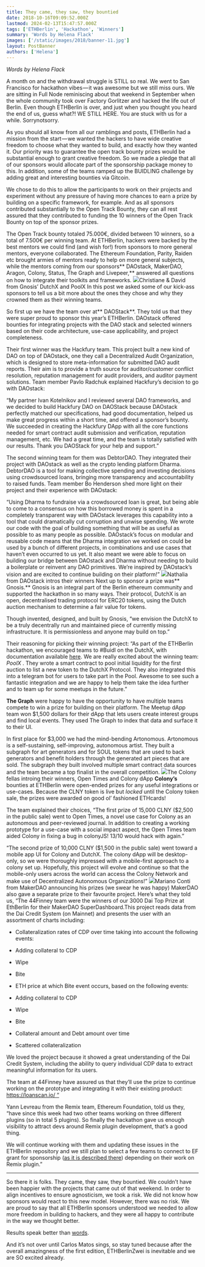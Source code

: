 ```yaml
---
title: They came, they saw, they bountied
date: 2018-10-16T09:09:52.000Z
lastmod: 2024-02-13T15:47:57.000Z
tags: ['ETHBerlin', 'Hackathon', 'Winners']
summary: 'Words by Helena Flack'
images: ['/static/images/2018/banner-11.jpg']
layout: PostBanner
authors: ['Helena']
---
```


_Words by Helena Flack_

A month on and the withdrawal struggle is STILL so real. We went to San Francisco for hackathon vibes — it was awesome but we still miss ours. We are sitting in Full Node reminiscing about that weekend in September when the whole community took over Factory Gorlitzer and hacked the life out of Berlin. Even though ETHBerlin is over, and just when you thought you heard the end of us, guess what?! WE STILL HERE. You are stuck with us for a while. Sorrynotsorry.

As you should all know from all our ramblings and posts, ETHBerlin had a mission from the start — we wanted the hackers to have wide creative freedom to choose what they wanted to build, and exactly how they wanted it. Our priority was to guarantee the open track bounty prizes would be substantial enough to grant creative freedom. So we made a pledge that all of our sponsors would allocate part of the sponsorship package money to this. In addition, some of the teams ramped up the BUIDLING challenge by adding great and interesting bounties via Gitcoin.

We chose to do this to allow the participants to work on their projects and experiment without any pressure of having more chances to earn a prize by building on a specific framework, for example. And as all sponsors contributed substantially to the Open Track Bounty, they can all rest assured that they contributed to funding the 10 winners of the Open Track Bounty on top of the sponsor prizes.

The Open Track bounty totaled 75.000€, divided between 10 winners, so a total of 7.500€ per winning team. At ETHBerlin, hackers were backed by the best mentors we could find (and wish for!) from sponsors to more general mentors, everyone collaborated. The Ethereum Foundation, Parity, Raiden etc brought armies of mentors ready to help on more general subjects, while the mentors coming from our sponsors** DAOstack, MakerDAO, Aragon, Colony, Status, The Graph and Livepeer,** answered all questions on how to integrate their toolkits and frameworks.
![](/static/images/2018/bounty-1.jpg)Christiane & David from Gnosis’ DutchX and PoolX
In this post we asked some of our kick-ass sponsors to tell us a bit more about the ones they chose and why they crowned them as their winning teams.

So first up we have the team over at** DAOStack**. They told us that they were super proud to sponsor this year’s ETHBerlin. DAOstack offered bounties for integrating projects with the DAO stack and selected winners based on their code architecture, use-case applicability, and project completeness.

Their first winner was the Hackfury team. This project built a new kind of DAO on top of DAOstack, one they call a Decentralized Audit Organization, which is designed to store meta-information for submitted DAO audit reports. Their aim is to provide a truth source for auditor/customer conflict resolution, reputation management for audit providers, and auditor payment solutions. Team member Pavlo Radchuk explained Hackfury’s decision to go with DAOstack:

“My partner Ivan Kotelnikov and I reviewed several DAO frameworks, and we decided to build Hackfury DAO on DAOStack because DAOstack perfectly matched our specifications, had good documentation, helped us make great progress within a short time, and offered a sponsor’s bounty. We succeeded in creating the Hackfury DApp with all the core functions needed for smart contract audit submission and verification, reputation management, etc. We had a great time, and the team is totally satisfied with our results. Thank you DAOStack for your help and support.”

The second winning team for them was DebtorDAO. They integrated their project with DAOstack as well as the crypto lending platform Dharma. DebtorDAO is a tool for making collective spending and investing decisions using crowdsourced loans, bringing more transparency and accountability to raised funds. Team member Bo Henderson shed more light on their project and their experience with DAOstack:

“Using Dharma to fundraise via a crowdsourced loan is great, but being able to come to a consensus on how this borrowed money is spent in a completely transparent way with DAOstack leverages this capability into a tool that could dramatically cut corruption and unwise spending. We wrote our code with the goal of building something that will be as useful as possible to as many people as possible. DAOstack’s focus on modular and reusable code means that the Dharma integration we worked on could be used by a bunch of different projects, in combinations and use cases that haven’t even occurred to us yet. It also meant we were able to focus on building our bridge between DAOstack and Dharma without needing to build a boilerplate or reinvent any DAO primitives. We’re inspired by DAOstack’s vision and are excited to continue building on their platform!”
![](/static/images/2018/bounty-2.jpg)Nathalia from DAOstack intros their winners
Next up to sponsor a prize was** Gnosis.** Gnosis is an integral part of the Berlin ethereum community and supported the hackathon in so many ways. Their protocol, DutchX is an open, decentralised trading protocol for ERC20 tokens, using the Dutch auction mechanism to determine a fair value for tokens.

Though invented, designed, and built by Gnosis, “we envision the DutchX to be a truly decentrally run and maintained piece of currently missing infrastructure. It is permissionless and anyone may build on top.”

Their reasoning for picking their winning project: “As part of the ETHBerlin hackathon, we encouraged teams to #Buidl on the DutchX, with documentation available [here](https://dutchx.readthedocs.io/en/latest/.). We are really excited about the winning team: _PoolX_ . They wrote a smart contract to pool initial liquidity for the first auction to list a new token to the DutchX Protocol. They also integrated this into a telegram bot for users to take part in the Pool. Awesome to see such a fantastic integration and we are happy to help them take the idea further and to team up for some meetups in the future.”

**The Graph** were happy to have the opportunity to have multiple teams compete to win a prize for building on their platform. The Meetup dApp team won $1,500 dollars for their dApp that lets users create interest groups and find local events. They used The Graph to index that data and surface it to their UI.

In first place for $3,000 we had the mind-bending Artonomous. Artonomous is a self-sustaining, self-improving, autonomous artist. They built a subgraph for art generators and for SOUL tokens that are used to back generators and benefit holders through the generated art pieces that are sold. The subgraph they built involved multiple smart contract data sources and the team became a top finalist in the overall competition.
![](/static/images/2018/bounty-3.jpg)The Colony fellas introing their winners, Open Times and Colony dApp
**Colony’s** bounties at ETHBerlin were open-ended prizes for any useful integrations or use-cases. Because the CLNY token is live but _locked_ until the Colony token sale, the prizes were awarded on good ol’ fashioned ETHcards!

The team explained their choices, “The first prize of 15,000 CLNY ($2,500 in the public sale) went to Open Times, a novel use case for Colony as an autonomous and peer-reviewed journal. In addition to creating a working prototype for a use-case with a social impact aspect, the Open Times team aided Colony in fixing a bug in colonyJS! 13/10 would hack with again.”

“The second prize of 10,000 CLNY ($1,500 in the public sale) went toward a mobile app UI for Colony and DutchX. The colony dApp will be desktop-only, so we were thoroughly impressed with a mobile-first approach to a colony set up. Hopefully, this project will evolve and continue so that the mobile-only users across the world can access the Colony Network and make use of Decentralized Autonomous Organizations!”
![](/static/images/2018/bounty-4.jpg)Mariano Conti from MakerDAO announcing his prizes (we swear he was happy)
MakerDAO also gave a separate prize to their favourite project. Here’s what they told us, “The 44Finney team were the winners of our 3000 Dai Top Prize at EthBerlin for their MakerDAO SuperDashboard.This project reads data from the Dai Credit System (on Mainnet) and presents the user with an assortment of charts including:

- Collateralization rates of CDP over time taking into account the following events:

- Adding collateral to CDP

- Wipe

- Bite

- ETH price at which Bite event occurs, based on the following events:

- Adding collateral to CDP

- Wipe

- Bite

- Collateral amount and Debt amount over time

- Scattered collateralization

We loved the project because it showed a great understanding of the Dai Credit System, including the ability to query individual CDP data to extract meaningful information for its users.

The team at 44Finney have assured us that they’ll use the prize to continue working on the prototype and integrating it with their existing product: [https://loanscan.io/ “](https://loanscan.io/)

Yann Levreau from the Remix team, Ethereum Foundation, told us they, “have since this week had two other teams working on three different plugins (so in total 5 plugins). So finally the hackathon gave us enough visibility to attract devs around Remix plugin development, that’s a good thing.

We will continue working with them and updating these issues in the ETHBerlin repository and we still plan to select a few teams to connect to EF grant for sponsorship ([as it is described there](https://github.com/ethberlin-hackathon/ETHBerlin-Teambuilding/blob/master/RemixHackathon.md)) depending on their work on Remix plugin.”

---

So there it is folks. They came, they saw, they bountied. We couldn’t have been happier with the projects that came out of that weekend. In order to align incentives to ensure agnosticism, we took a risk. We did not know how sponsors would react to this new model. However, there was no risk. We are proud to say that all ETHBerlin sponsors understood we needed to allow more freedom in building to hackers, and they were all happy to contribute in the way we thought better.

Results speak better than [words](/blog/2018/ethberlin-meet-the-winners).

And it’s not over until Carlos Matos sings, so stay tuned because after the overall amazingness of the first edition, ETHBerlinZwei is inevitable and we are SO excited already.
